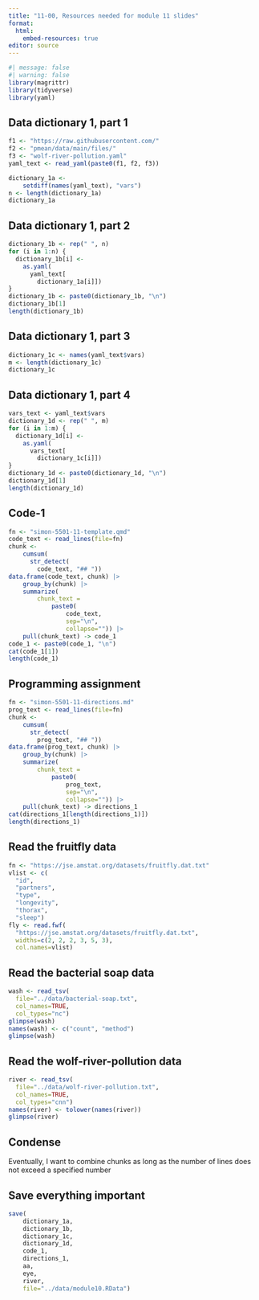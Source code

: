 ```yaml
---
title: "11-00, Resources needed for module 11 slides"
format: 
  html:
    embed-resources: true
editor: source
---
```


```r
#| message: false
#| warning: false
library(magrittr)
library(tidyverse)
library(yaml)
```

## Data dictionary 1, part 1

```r
f1 <- "https://raw.githubusercontent.com/"
f2 <- "pmean/data/main/files/"
f3 <- "wolf-river-pollution.yaml"
yaml_text <- read_yaml(paste0(f1, f2, f3))

dictionary_1a <- 
	setdiff(names(yaml_text), "vars")
n <- length(dictionary_1a)
dictionary_1a
```

## Data dictionary 1, part 2

```r
dictionary_1b <- rep(" ", n)
for (i in 1:n) {
  dictionary_1b[i] <- 
    as.yaml(
      yaml_text[
        dictionary_1a[i]])
}
dictionary_1b <- paste0(dictionary_1b, "\n")
dictionary_1b[1]
length(dictionary_1b)
```

## Data dictionary 1, part 3

```r
dictionary_1c <- names(yaml_text$vars)
m <- length(dictionary_1c)
dictionary_1c
```

## Data dictionary 1, part 4

```r
vars_text <- yaml_text$vars
dictionary_1d <- rep(" ", m)
for (i in 1:m) {
  dictionary_1d[i] <- 
    as.yaml(
      vars_text[
        dictionary_1c[i]])
}
dictionary_1d <- paste0(dictionary_1d, "\n")
dictionary_1d[1]
length(dictionary_1d)
```

## Code-1

```r
fn <- "simon-5501-11-template.qmd"
code_text <- read_lines(file=fn)
chunk <- 
	cumsum(
	  str_detect(
	  	code_text, "## "))
data.frame(code_text, chunk) |>
	group_by(chunk) |>
	summarize(
		chunk_text =
			paste0(
				code_text, 
				sep="\n", 
				collapse="")) |>
	pull(chunk_text) -> code_1
code_1 <- paste0(code_1, "\n")
cat(code_1[1])
length(code_1)
```

## Programming assignment

```r
fn <- "simon-5501-11-directions.md"
prog_text <- read_lines(file=fn)
chunk <- 
	cumsum(
	  str_detect(
	  	prog_text, "## "))
data.frame(prog_text, chunk) |>
	group_by(chunk) |>
	summarize(
		chunk_text =
			paste0(
				prog_text, 
				sep="\n", 
				collapse="")) |>
	pull(chunk_text) -> directions_1
cat(directions_1[length(directions_1)])
length(directions_1)
```

## Read the fruitfly data

```r
fn <- "https://jse.amstat.org/datasets/fruitfly.dat.txt"
vlist <- c(
  "id",
  "partners",
  "type",
  "longevity",
  "thorax",
  "sleep")
fly <- read.fwf(
  "https://jse.amstat.org/datasets/fruitfly.dat.txt",
  widths=c(2, 2, 2, 3, 5, 3),
  col.names=vlist)
```

## Read the bacterial soap data

```r
wash <- read_tsv(
  file="../data/bacterial-soap.txt",
  col_names=TRUE,
  col_types="nc")
glimpse(wash)
names(wash) <- c("count", "method")
glimpse(wash)
```

## Read the wolf-river-pollution data

```r
river <- read_tsv(
  file="../data/wolf-river-pollution.txt",
  col_names=TRUE,
  col_types="cnn")
names(river) <- tolower(names(river))
glimpse(river)
```

## Condense

Eventually, I want to combine chunks as long as the number of lines does not exceed a specified number 

## Save everything important

```r
save(
	dictionary_1a,
	dictionary_1b,
	dictionary_1c,
	dictionary_1d,
	code_1,
	directions_1,
	aa,
	eye,
	river,
	file="../data/module10.RData")
```
